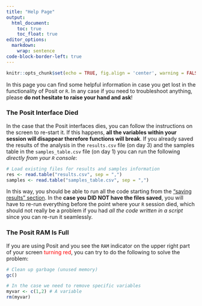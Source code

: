 ```yaml
---
title: "Help Page"
output: 
  html_document:
    toc: true
    toc_float: true
editor_options: 
  markdown: 
    wrap: sentence
code-block-border-left: true
---
```


```r
knitr::opts_chunk$set(echo = TRUE, fig.align = 'center', warning = FALSE, message = FALSE)
```

In this page you can find some helpful information in case you get lost in the functionality of Posit or `R`. In any case if you need to troubleshoot anything, please **do not hesitate to raise your hand and ask**!

### The Posit Interface Died
In the case that the Posit interfaces dies, you can follow the instructions on the screen to re-start it. If this happens, **all the variables within your session will disappear therefore functions will break**. If you already saved the results of the analysis in the `results.csv` file (on day 3) and the samples table in the `samples_table.csv` file (on day 1) you can run the following _directly from your `R` console_:

```r
# Load existing files for results and samples information
res <- read.table("results.csv", sep = ",")
samples <- read.table("samples_table.csv", sep = ",")
```

In this way, you should be able to run all the code starting from the <a href="../docs/pages/day3.html#Saving Results">"saving results" section</a>. In the **case you DID NOT have the files saved**, you will have to re-run everything before the point where your `R` session died, which should not really be a problem if you had _all the code written in a script_ since you can re-run it seamlessly.

### The Posit RAM Is Full
If you are using Posit and you see the `RAM` indicator on the upper right part of your screen <span style="color: red;">turning red</span>, you can try to do the following to solve the problem:

```r
# Clean up garbage (unused memory) 
gc()

# In the case we need to remove specific variables
myvar <- c(1,2) # A variable
rm(myvar) 
```

